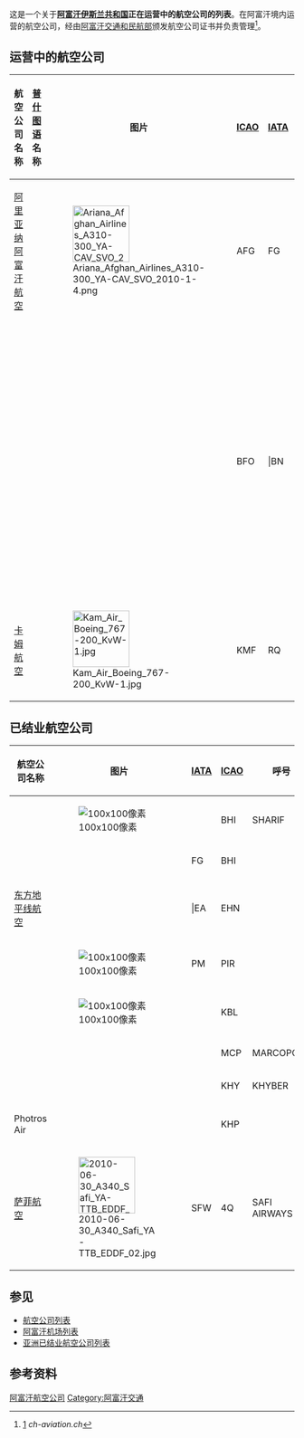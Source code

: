 这是一个关于'''[[阿富汗伊斯兰共和国|阿富汗伊斯兰共和国]]正在运营中的航空公司的列表'''。在阿富汗境内运营的航空公司，经由[[阿富汗交通和民航部|阿富汗交通和民航部]]颁发航空公司证书并负责管理<ref>[http://www.ch-aviation.com/] {{Wayback|url=http://www.ch-aviation.com/ |date=20090218232509 }} ''ch-aviation.ch''</ref>。

==运营中的航空公司==
{| border=0 cellpadding=2 cellspacing=3 class="wikitable sortable"
|- valign="middle"
! 航空公司名称
! [[普什图语|普什图语]]名称
! 图片
! [[ICAO航空公司代码|ICAO]]
! [[IATA航空公司代码|IATA]]
! 呼号
! 开业年份
!备注
|-
| [[阿里亚纳阿富汗航空|阿里亚纳阿富汗航空]]|| {{Lang|ps|د آریانا افغان هوایی شرکت}}||[[File:Ariana_Afghan_Airlines_A310-300_YA-CAV_SVO_2010-1-4.png|100px]]|| AFG || FG || ARIANA ||1955
|1955~1956年间曾叫阿里亚纳航空
|-
|{{Link-fa|巴赫塔尔阿富汗航空|هواپیمایی باختر افغان}}|| || ||BFO|||BN||Bakhtar
|1967
|曾于1985年并入阿里亚纳航空，后于2020年独立

1967~1985年间曾叫巴赫塔尔·阿尔瓦塔那航空（ICAO FGA，IATA FG）

1985~1988年两航司合并重组期间曾使用ICAO BYJ，IATA BJ
|-
| [[卡姆航空|卡姆航空]]||{{Lang|ps|کام ایر}}
|[[File:Kam_Air_Boeing_767-200_KvW-1.jpg|100px]]|| KMF || RQ || KAMGAR ||2003 
|
|}

== 已结业航空公司 ==
{| class="wikitable sortable" border="0" cellpadding="2" cellspacing="3"
|- valign="middle"
! 航空公司名称
! 图片
! [[IATA航空公司代码|IATA]]
! [[ICAO航空公司代码|ICAO]]
! 呼号
! 开业年份
!结业年份
|-
| {{Le|巴尔赫航空|Balkh Airlines}}|| [[File:YA-GAA_B727_Balkh_Airlines_CVT_1997_(23831449235).jpg|100x100像素]]|| || BHI ||SHARIF 
|1996
|1997
|-
| {{Link-Wikidata|Q46994538|巴米扬航空}} || || FG || BHI || ||1997
|1997
|-
|[[东方地平线航空|东方地平线航空]] || |||EA||EHN|| ||2013
|2015
|-
| {{Link-fa|帕米尔航空|خطوط هوایی پامیر}} ||[[File:Pamir_Airways_Boeing_737-400.jpg|100x100像素]]|| PM || PIR || ||1995 
|2011
|-
|{{Link-fi|喀布尔航空|Kabul Air}}
|[[File:Kabul_Air_Antonov_An-12_SDV-1.jpg|100x100像素]]
|
|KBL
|
|2007
|2011
|-
|{{Link-fa|马可波罗航空|خطوط هوایی مارکوپولو}}
|
|
|MCP
|MARCOPOLO
|2003
|2004
|-
| {{Link-fa|开泊尔阿富汗航空|هواپیمایی خیبر افغان}} || || || KHY || KHYBER ||2001
|2018
|-
|Photros Air
|
|
|KHP
|
|2006
|2007
|-
| [[萨菲航空|萨菲航空]] ||[[File:2010-06-30_A340_Safi_YA-TTB_EDDF_02.jpg|100px]]|| SFW || 4Q || SAFI AIRWAYS ||2007 
|2016
|}

==参见==
*[[航空公司列表|航空公司列表]]
*[[阿富汗机场列表|阿富汗机场列表]]
*[[亚洲已结业航空公司列表|亚洲已结业航空公司列表]]

==参考资料==
{{Reflist}}

{{阿富汗航空公司}}

[[Category:阿富汗航空公司|]]
[[Category:阿富汗交通|Category:阿富汗交通]]